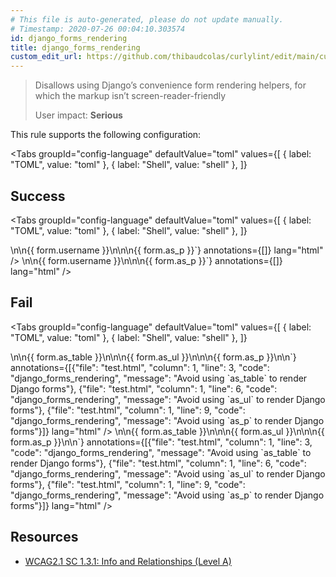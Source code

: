 ```yaml
---
# This file is auto-generated, please do not update manually.
# Timestamp: 2020-07-26 00:04:10.303574
id: django_forms_rendering
title: django_forms_rendering
custom_edit_url: https://github.com/thibaudcolas/curlylint/edit/main/curlylint/rules/django_forms_rendering/django_forms_rendering.py
---
```



> Disallows using Django’s convenience form rendering helpers, for which the markup isn’t screen-reader-friendly
>
> User impact: **Serious**

This rule supports the following configuration:

<Tabs
  groupId="config-language"
  defaultValue="toml"
  values={[
    { label: "TOML", value: "toml" },
    { label: "Shell", value: "shell" },
  ]}
>
  <TabItem value="toml">
    <CodeSnippet
      snippet={`# Forms cannot be rendered with as_table, as_ul, or as_p\ndjango_forms_rendering = true\n# Allows as_p\ndjango_forms_rendering = "as_p"`}
      annotations={[]}
      lang="toml"
    />
  </TabItem>
  <TabItem value="shell">
    <CodeSnippet
      snippet={`# Forms cannot be rendered with as_table, as_ul, or as_p\ncurlylint --rule 'django_forms_rendering: true' .\n# Allows as_p\ncurlylint --rule 'django_forms_rendering: "as_p"' .`}
      annotations={[]}
      lang="shell"
    />
  </TabItem>
</Tabs>

## Success

<Tabs
  groupId="config-language"
  defaultValue="toml"
  values={[
    { label: "TOML", value: "toml" },
    { label: "Shell", value: "shell" },
  ]}
>
  <TabItem value="toml">
    <CodeSnippet
      snippet={`<!-- Good: Render a single field manually -->\n<!-- django_forms_rendering = true -->\n{{ form.username }}\n<!-- Good: as_p can be allowed -->\n<!-- django_forms_rendering = "as_p" -->\n{{ form.as_p }}`}
      annotations={[]}
      lang="html"
    />
  </TabItem>
  <TabItem value="shell">
    <CodeSnippet
      snippet={`<!-- Good: Render a single field manually -->\n<!-- curlylint --rule 'django_forms_rendering: true' . -->\n{{ form.username }}\n<!-- Good: as_p can be allowed -->\n<!-- curlylint --rule 'django_forms_rendering: "as_p"' . -->\n{{ form.as_p }}`}
      annotations={[]}
      lang="html"
    />
  </TabItem>
</Tabs>

## Fail

<Tabs
  groupId="config-language"
  defaultValue="toml"
  values={[
    { label: "TOML", value: "toml" },
    { label: "Shell", value: "shell" },
  ]}
>
  <TabItem value="toml">
    <CodeSnippet
      snippet={`<!-- Bad: Disallows as_table -->\n<!-- django_forms_rendering = true -->\n{{ form.as_table }}\n<!-- Bad: Disallows as_ul too -->\n<!-- django_forms_rendering = true -->\n{{ form.as_ul }}\n<!-- Bad: Disallows as_p too -->\n<!-- django_forms_rendering = true -->\n{{ form.as_p }}\n\n`}
      annotations={[{"file": "test.html", "column": 1, "line": 3, "code": "django_forms_rendering", "message": "Avoid using `as_table` to render Django forms"}, {"file": "test.html", "column": 1, "line": 6, "code": "django_forms_rendering", "message": "Avoid using `as_ul` to render Django forms"}, {"file": "test.html", "column": 1, "line": 9, "code": "django_forms_rendering", "message": "Avoid using `as_p` to render Django forms"}]}
      lang="html"
    />
  </TabItem>
  <TabItem value="shell">
    <CodeSnippet
      snippet={`<!-- Bad: Disallows as_table -->\n<!-- curlylint --rule 'django_forms_rendering: true' . -->\n{{ form.as_table }}\n<!-- Bad: Disallows as_ul too -->\n<!-- curlylint --rule 'django_forms_rendering: true' . -->\n{{ form.as_ul }}\n<!-- Bad: Disallows as_p too -->\n<!-- curlylint --rule 'django_forms_rendering: true' . -->\n{{ form.as_p }}\n\n`}
      annotations={[{"file": "test.html", "column": 1, "line": 3, "code": "django_forms_rendering", "message": "Avoid using `as_table` to render Django forms"}, {"file": "test.html", "column": 1, "line": 6, "code": "django_forms_rendering", "message": "Avoid using `as_ul` to render Django forms"}, {"file": "test.html", "column": 1, "line": 9, "code": "django_forms_rendering", "message": "Avoid using `as_p` to render Django forms"}]}
      lang="html"
    />
  </TabItem>
</Tabs>

## Resources

- [WCAG2.1 SC 1.3.1: Info and Relationships (Level A)](https://www.w3.org/WAI/WCAG21/Understanding/info-and-relationships.html)
